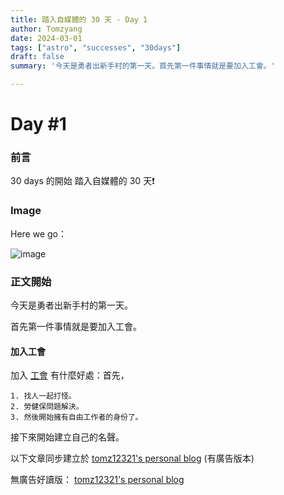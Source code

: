 ```yaml
---
title: 踏入自媒體的 30 天 - Day 1
author: Tomzyang
date: 2024-03-01
tags: ["astro", "successes", "30days"]
draft: false
summary: '今天是勇者出新手村的第一天。首先第一件事情就是要加入工會。'

---
```

# Day #1

### 前言
30 days 的開始
踏入自媒體的 30 天❗️

### Image
Here we go：

![image](/static/images/here-we-go.jpg)

### 正文開始

今天是勇者出新手村的第一天。

首先第一件事情就是要加入工會。

#### 加入工會

加入 [工會](https://smpu.com.tw/) 有什麼好處：首先，

```
1. 找人一起打怪。
2. 勞健保問題解決。
3. 然後開始擁有自由工作者的身份了。
```

接下來開始建立自己的名聲。

以下文章同步建立於 [tomz12321's personal blog](https://tomz12321.blogspot.com/) (有廣告版本)

無廣告好讀版： [tomz12321's personal blog](https://tomz12321-tailwind-astro-blog.dev/blog/)